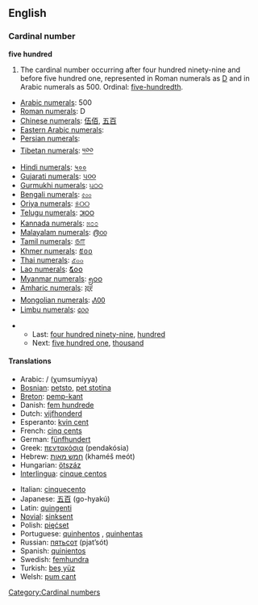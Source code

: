 ==English==

===Cardinal number===
'''five hundred'''

# The cardinal number occurring after four hundred ninety-nine and before five hundred one, represented in Roman numerals as [[D]] and in Arabic numerals as 500. Ordinal: [[five-hundredth]].
*[[w:Arabic numerals|Arabic numerals]]: 500
*[[w:Roman numerals|Roman numerals]]: D
*[[w:Chinese numerals|Chinese numerals]]: [[伍佰]], [[五百]]
*[[w:Eastern Arabic numerals|Eastern Arabic numerals]]: {{ARchar|[[٥٠٠]]}}
*[[w:Eastern Arabic numerals|Persian numerals]]: {{FAchar|[[۵۰۰]]}}
*[[w:Indian numerals|Tibetan numerals]]: [[༥༠༠]]
*[[w:Indian numerals|Hindi numerals]]: [[५००]]
*[[w:Indian numerals|Gujarati numerals]]: [[૫૦૦]]
*[[w:Indian numerals|Gurmukhi numerals]]: [[੫੦੦]]
*[[w:Indian numerals|Bengali numerals]]: [[৫০০]]
*[[w:Indian numerals|Oriya numerals]]: [[୫୦୦]]
*[[w:Indian numerals|Telugu numerals]]: [[౫౦౦]]
*[[w:Indian numerals|Kannada numerals]]: [[೫೦೦]]
*[[w:Indian numerals|Malayalam numerals]]: [[൫൦൦]]
*[[w:Indian numerals|Tamil numerals]]: [[௫௱]]
*[[w:Khmer script|Khmer numerals]]: [[៥០០]]
*[[w:Thai numerals|Thai numerals]]: [[๕๐๐]]
*[[w:Lao alphabet|Lao numerals]]: [[໕໐໐]]
*[[w:Burmese alphabet|Myanmar numerals]]: [[၅၀၀]]
*[[w:Amharic language|Amharic numerals]]: [[፭፻]]
*[[w:Mongolian alphabet|Mongolian numerals]]: [[᠕᠐᠐]]
*[[w:Limbu language|Limbu numerals]]: [[᥋᥆᥆]]

**Last: [[four hundred ninety-nine]], [[hundred]]
**Next: [[five hundred one]], [[thousand]]

====Translations====
{{top}}
*Arabic: {{ARchar|[[خمسمائة|خُمْسُمِائَةٍ]]}} / {{ARchar|[[خمس مائة|خُمْسُ مِائَةٍ]]}} (χumsumíyya)
*[[Bosnian]]: [[petsto]], [[pet stotina]] {{f}}
*[[Breton]]: [[pemp-kant]]
*Danish: [[fem hundrede]] {{c}}
*Dutch: [[vijfhonderd]] {{f}}
*Esperanto: [[kvin cent]]
*French: [[cinq cents]] {{m}}
*German: [[fünfhundert]] {{f}}
*Greek: [[πεντακόσια]] (pendakósia)
*Hebrew: [[חמש מאות]] (khaméš meót)
*Hungarian: [[ötszáz]]
*[[Interlingua]]: [[cinque centos]]
{{mid}}
*Italian: [[cinquecento]] {{m}}
*Japanese: [[五百]] (go-hyakú)
*Latin: [[quingenti]]
*[[Novial]]: [[sinksent]]
*Polish: [[pięćset]]
*Portuguese: [[quinhentos]] {{m}}, [[quinhentas]] {{f}}
*Russian: [[пятьсот]] (pjat’sót)
*Spanish: [[quinientos]]
*Swedish: [[femhundra]]
*Turkish: [[beş yüz]]
*Welsh: [[pum cant]]
{{bottom}}

[[Category:Cardinal numbers]]
